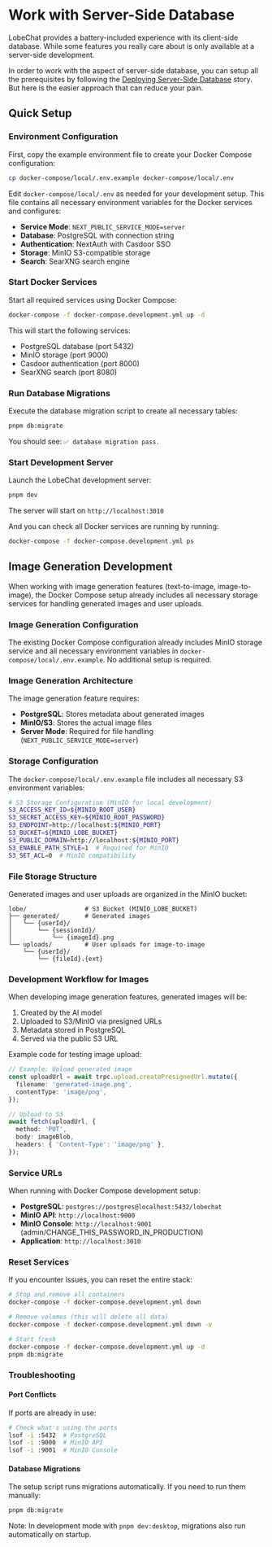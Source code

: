 # Work with Server-Side Database

LobeChat provides a battery-included experience with its client-side database.
While some features you really care about is only available at a server-side development.

In order to work with the aspect of server-side database,
you can setup all the prerequisites by following the [Deploying Server-Side Database](https://lobehub.com/docs/self-hosting/server-database) story.
But here is the easier approach that can reduce your pain.

## Quick Setup

### Environment Configuration

First, copy the example environment file to create your Docker Compose configuration:

```bash
cp docker-compose/local/.env.example docker-compose/local/.env
```

Edit `docker-compose/local/.env` as needed for your development setup. This file contains all necessary environment variables for the Docker services and configures:

- **Service Mode**: `NEXT_PUBLIC_SERVICE_MODE=server`
- **Database**: PostgreSQL with connection string
- **Authentication**: NextAuth with Casdoor SSO
- **Storage**: MinIO S3-compatible storage
- **Search**: SearXNG search engine

### Start Docker Services

Start all required services using Docker Compose:

```bash
docker-compose -f docker-compose.development.yml up -d
```

This will start the following services:

- PostgreSQL database (port 5432)
- MinIO storage (port 9000)
- Casdoor authentication (port 8000)
- SearXNG search (port 8080)

### Run Database Migrations

Execute the database migration script to create all necessary tables:

```bash
pnpm db:migrate
```

You should see: `✅ database migration pass.`

### Start Development Server

Launch the LobeChat development server:

```bash
pnpm dev
```

The server will start on `http://localhost:3010`

And you can check all Docker services are running by running:

```bash
docker-compose -f docker-compose.development.yml ps
```

## Image Generation Development

When working with image generation features (text-to-image, image-to-image), the Docker Compose setup already includes all necessary storage services for handling generated images and user uploads.

### Image Generation Configuration

The existing Docker Compose configuration already includes MinIO storage service and all necessary environment variables in `docker-compose/local/.env.example`. No additional setup is required.

### Image Generation Architecture

The image generation feature requires:

- **PostgreSQL**: Stores metadata about generated images
- **MinIO/S3**: Stores the actual image files
- **Server Mode**: Required for file handling (`NEXT_PUBLIC_SERVICE_MODE=server`)

### Storage Configuration

The `docker-compose/local/.env.example` file includes all necessary S3 environment variables:

```bash
# S3 Storage Configuration (MinIO for local development)
S3_ACCESS_KEY_ID=${MINIO_ROOT_USER}
S3_SECRET_ACCESS_KEY=${MINIO_ROOT_PASSWORD}
S3_ENDPOINT=http://localhost:${MINIO_PORT}
S3_BUCKET=${MINIO_LOBE_BUCKET}
S3_PUBLIC_DOMAIN=http://localhost:${MINIO_PORT}
S3_ENABLE_PATH_STYLE=1  # Required for MinIO
S3_SET_ACL=0  # MinIO compatibility
```

### File Storage Structure

Generated images and user uploads are organized in the MinIO bucket:

```
lobe/                # S3 Bucket (MINIO_LOBE_BUCKET)
├── generated/       # Generated images
│   └── {userId}/
│       └── {sessionId}/
│           └── {imageId}.png
└── uploads/         # User uploads for image-to-image
    └── {userId}/
        └── {fileId}.{ext}
```

### Development Workflow for Images

When developing image generation features, generated images will be:

1. Created by the AI model
2. Uploaded to S3/MinIO via presigned URLs
3. Metadata stored in PostgreSQL
4. Served via the public S3 URL

Example code for testing image upload:

```typescript
// Example: Upload generated image
const uploadUrl = await trpc.upload.createPresignedUrl.mutate({
  filename: 'generated-image.png',
  contentType: 'image/png',
});

// Upload to S3
await fetch(uploadUrl, {
  method: 'PUT',
  body: imageBlob,
  headers: { 'Content-Type': 'image/png' },
});
```


### Service URLs

When running with Docker Compose development setup:

- **PostgreSQL**: `postgres://postgres@localhost:5432/lobechat`
- **MinIO API**: `http://localhost:9000`
- **MinIO Console**: `http://localhost:9001` (admin/CHANGE_THIS_PASSWORD_IN_PRODUCTION)
- **Application**: `http://localhost:3010`

### Reset Services

If you encounter issues, you can reset the entire stack:

```bash
# Stop and remove all containers
docker-compose -f docker-compose.development.yml down

# Remove volumes (this will delete all data)
docker-compose -f docker-compose.development.yml down -v

# Start fresh
docker-compose -f docker-compose.development.yml up -d
pnpm db:migrate
```


### Troubleshooting

#### Port Conflicts

If ports are already in use:

```bash
# Check what's using the ports
lsof -i :5432  # PostgreSQL
lsof -i :9000  # MinIO API
lsof -i :9001  # MinIO Console
```

#### Database Migrations

The setup script runs migrations automatically. If you need to run them manually:

```bash
pnpm db:migrate
```

Note: In development mode with `pnpm dev:desktop`, migrations also run automatically on startup.

